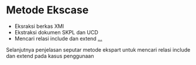 
# Metode Ekscase
- Eksraksi berkas XMI 
- Ekstraksi dokumen SKPL dan UCD
- Mencari relasi include dan extend
  [...](https://docs.google.com/presentation/d/19bBFYP8DZMF8us6wNJlyfev5P_Lkt7nlnEJT2MSJ_R0/edit?usp=sharing)

<Notes>
Selanjutnya penjelasan seputar metode ekspart untuk mencari relasi include dan extend pada kasus penggunaan
</Notes>
